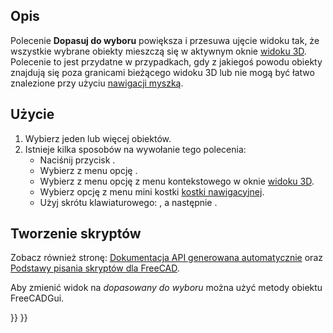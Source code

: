 <languages/>

{{Docnav/pl
|[[Std_ViewFitAll/pl|Dopasuj wszystko]]
|[[Std_AlignToSelection/pl|Wyrównaj do zaznaczenia]]
|[[Std_View_Menu/pl|Menu Widok]]
|IconL=Std_ViewFitAll.svg
|IconR=Std_AlignToSelection.svg
|IconC=Freecad.svg
}}

{{GuiCommand/pl
|Name=Std ViewFitSelection
|Name/pl=Std: Widok dopasowany do wyboru
|MenuLocation=Widok → Widoki standardowe → Dopasuj do wyboru
|Workbenches=wszystkie
|Shortcut={{KEY|V}} → {{KEY|S}}
|SeeAlso=[[Std_ViewFitAll/pl|Dopasuj wszystko]]
}}

<span id="Description"></span>
==Opis==

Polecenie '''Dopasuj do wyboru''' powiększa i przesuwa ujęcie widoku tak, że wszystkie wybrane obiekty mieszczą się w aktywnym oknie [[3D_view/pl|widoku 3D]]. Polecenie to jest przydatne w przypadkach, gdy z jakiegoś powodu obiekty znajdują się poza granicami bieżącego widoku 3D lub nie mogą być łatwo znalezione przy użyciu [[Mouse_navigation/pl|nawigacji myszką]].

<span id="Usage"></span>
==Użycie==

# Wybierz jeden lub więcej obiektów.
# Istnieje kilka sposobów na wywołanie tego polecenia:
#* Naciśnij przycisk {{Button|[[Image:Std_ViewFitSelection.svg|16px]] [[Std_ViewFitSelection/pl|Dopasuj do wyboru]]}}.
#* Wybierz z menu opcję {{MenuCommand|Widok → Widoki standardowe → [[Image:Std_ViewFitSelection.svg|24px]]Dopasuj do wyboru}}.
#* Wybierz z menu opcję {{MenuCommand|[[Image:Std_ViewFitSelection.svg|24px]] Dopasuj do wyboru}} z menu kontekstowego w oknie [[3D_view/pl|widoku 3D]].
#* Wybierz opcję {{MenuCommand|[[Image:Std_ViewFitSelection.svg|16px]] Dopasuj do widoku}} z menu mini kostki [[Navigation_Cube/pl|kostki nawigacyjnej]].
#* Użyj skrótu klawiaturowego: {{KEY|V}}, a następnie {{KEY|S}}.

<span id="Scripting"></span>
==Tworzenie skryptów==

Zobacz również stronę: [https://freecad.github.io/SourceDoc/ Dokumentacja API generowana automatycznie] oraz [[FreeCAD_Scripting_Basics/pl|Podstawy pisania skryptów dla FreeCAD]].

Aby zmienić widok na ''dopasowany do wyboru'' można użyć metody {{incode|SendMsgToActiveView}} obiektu FreeCADGui.

{{Code|code=
import FreeCADGui

FreeCADGui.SendMsgToActiveView("ViewSelection")
}}


{{Docnav/pl
|[[Std_ViewFitAll/pl|Dopasuj wszystko]]
|[[Std_AlignToSelection/pl|Wyrównaj do zaznaczenia]]
|[[Std_View_Menu/pl|Menu Widok]]
|IconL=Std_ViewFitAll.svg
|IconR=Std_AlignToSelection.svg
|IconC=Freecad.svg
}}

{{Std_Base_navi{{#translation:}}}}
{{Userdocnavi{{#translation:}}}}